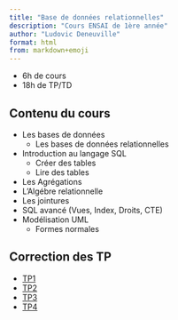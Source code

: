 ```yaml
---
title: "Base de données relationnelles"
description: "Cours ENSAI de 1ère année"
author: "Ludovic Deneuville"
format: html
from: markdown+emoji
---
```


- 6h de cours
- 18h de TP/TD

## Contenu du cours

- Les bases de données
  - Les bases de données relationnelles
- Introduction au langage SQL
  - Créer des tables
  - Lire des tables
- Les Agrégations
- L'Algébre relationnelle
- Les jointures
- SQL avancé (Vues, Index, Droits, CTE)
- Modélisation UML
  - Formes normales


## Correction des TP

- [TP1](./doc/tp/correction/tp1.sql)
- [TP2](./doc/tp/correction/tp2.sql)
- [TP3](./doc/tp/correction/tp3.qmd)
- [TP4](./doc/tp/correction/tp4.sql)